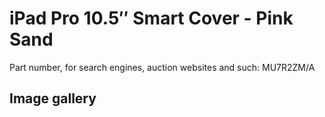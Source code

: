 
# iPad Pro 10.5″ Smart Cover - Pink Sand

Part number, for search engines, auction websites and such: MU7R2ZM/A

## Image gallery

<div style={{ width: "768px" }}>
  <GalleryComponent
    images={[
      {
        original: "/everysource/MU7R2.png",
        thumbnail: "/everypreview/MU7R2.png",
      },
      {
        original: "/everysource/MU7R2_AV1_GOLD.png",
        thumbnail: "/everypreview/MU7R2_AV1_GOLD.png",
      },
      {
        original: "/everysource/MU7R2_AV1_ROSEGOLD.png",
        thumbnail: "/everypreview/MU7R2_AV1_ROSEGOLD.png",
      },
      {
        original: "/everysource/MU7R2_AV1_SILVER.png",
        thumbnail: "/everypreview/MU7R2_AV1_SILVER.png",
      },
      {
        original: "/everysource/MU7R2_AV1_SPACE_GRAY.png",
        thumbnail: "/everypreview/MU7R2_AV1_SPACE_GRAY.png",
      },
      {
        original: "/everysource/MU7R2_AV2.png",
        thumbnail: "/everypreview/MU7R2_AV2.png",
      },
      {
        original: "/everysource/MU7R2_AV3.png",
        thumbnail: "/everypreview/MU7R2_AV3.png",
      }
    ]}
  />
</div>